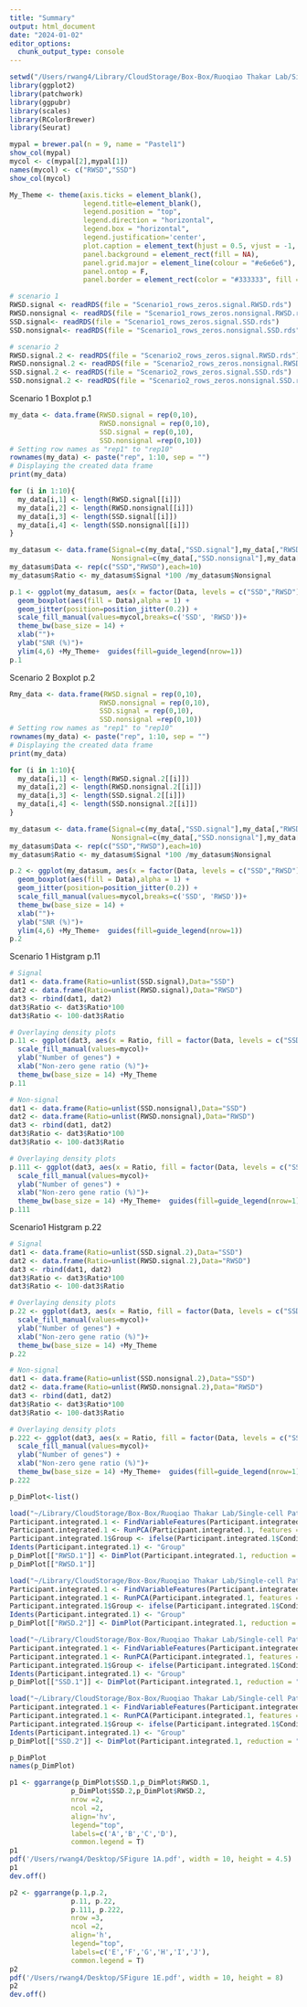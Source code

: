 ```yaml
---
title: "Summary"
output: html_document
date: "2024-01-02"
editor_options: 
  chunk_output_type: console
---
```


```r
setwd("/Users/rwang4/Library/CloudStorage/Box-Box/Ruoqiao Thakar Lab/Single-cell Pathway Score (scPS)/Scrips for NAR-Figure/")
library(ggplot2)
library(patchwork)
library(ggpubr)
library(scales)
library(RColorBrewer)
library(Seurat)

mypal = brewer.pal(n = 9, name = "Pastel1")
show_col(mypal)
mycol <- c(mypal[2],mypal[1])
names(mycol) <- c("RWSD","SSD")
show_col(mycol)

My_Theme <- theme(axis.ticks = element_blank(),
                  legend.title=element_blank(),
                  legend.position = "top", 
                  legend.direction = "horizontal", 
                  legend.box = "horizontal",
                  legend.justification='center',
                  plot.caption = element_text(hjust = 0.5, vjust = -1, size=14),
                  panel.background = element_rect(fill = NA),
                  panel.grid.major = element_line(colour = "#e6e6e6"),
                  panel.ontop = F,
                  panel.border = element_rect(color = "#333333", fill = NA, size = 1))
```

```r
# scenario 1
RWSD.signal <- readRDS(file = "Scenario1_rows_zeros.signal.RWSD.rds")
RWSD.nonsignal <- readRDS(file = "Scenario1_rows_zeros.nonsignal.RWSD.rds")
SSD.signal<- readRDS(file = "Scenario1_rows_zeros.signal.SSD.rds")
SSD.nonsignal<- readRDS(file = "Scenario1_rows_zeros.nonsignal.SSD.rds")

# scenario 2
RWSD.signal.2 <- readRDS(file = "Scenario2_rows_zeros.signal.RWSD.rds")
RWSD.nonsignal.2 <- readRDS(file = "Scenario2_rows_zeros.nonsignal.RWSD.rds")
SSD.signal.2 <- readRDS(file = "Scenario2_rows_zeros.signal.SSD.rds")
SSD.nonsignal.2 <- readRDS(file = "Scenario2_rows_zeros.nonsignal.SSD.rds")
```

Scenario 1 Boxplot p.1
```r
my_data <- data.frame(RWSD.signal = rep(0,10),
                      RWSD.nonsignal = rep(0,10),
                      SSD.signal = rep(0,10),
                      SSD.nonsignal =rep(0,10))
# Setting row names as "rep1" to "rep10"
rownames(my_data) <- paste("rep", 1:10, sep = "")
# Displaying the created data frame
print(my_data)

for (i in 1:10){
  my_data[i,1] <- length(RWSD.signal[[i]])
  my_data[i,2] <- length(RWSD.nonsignal[[i]])
  my_data[i,3] <- length(SSD.signal[[i]])
  my_data[i,4] <- length(SSD.nonsignal[[i]])
}

my_datasum <- data.frame(Signal=c(my_data[,"SSD.signal"],my_data[,"RWSD.signal"]),
                         Nonsignal=c(my_data[,"SSD.nonsignal"],my_data[,"RWSD.nonsignal"]))
my_datasum$Data <- rep(c("SSD","RWSD"),each=10)
my_datasum$Ratio <- my_datasum$Signal *100 /my_datasum$Nonsignal

p.1 <- ggplot(my_datasum, aes(x = factor(Data, levels = c("SSD","RWSD")), y = Ratio)) + 
  geom_boxplot(aes(fill = Data),alpha = 1) + 
  geom_jitter(position=position_jitter(0.2)) +
  scale_fill_manual(values=mycol,breaks=c('SSD', 'RWSD'))+
  theme_bw(base_size = 14) +
  xlab("")+
  ylab("SNR (%)")+
  ylim(4,6) +My_Theme+  guides(fill=guide_legend(nrow=1))
p.1
```


Scenario 2 Boxplot p.2
```r
Rmy_data <- data.frame(RWSD.signal = rep(0,10),
                      RWSD.nonsignal = rep(0,10),
                      SSD.signal = rep(0,10),
                      SSD.nonsignal =rep(0,10))
# Setting row names as "rep1" to "rep10"
rownames(my_data) <- paste("rep", 1:10, sep = "")
# Displaying the created data frame
print(my_data)

for (i in 1:10){
  my_data[i,1] <- length(RWSD.signal.2[[i]])
  my_data[i,2] <- length(RWSD.nonsignal.2[[i]])
  my_data[i,3] <- length(SSD.signal.2[[i]])
  my_data[i,4] <- length(SSD.nonsignal.2[[i]])
}

my_datasum <- data.frame(Signal=c(my_data[,"SSD.signal"],my_data[,"RWSD.signal"]),
                         Nonsignal=c(my_data[,"SSD.nonsignal"],my_data[,"RWSD.nonsignal"]))
my_datasum$Data <- rep(c("SSD","RWSD"),each=10)
my_datasum$Ratio <- my_datasum$Signal *100 /my_datasum$Nonsignal

p.2 <- ggplot(my_datasum, aes(x = factor(Data, levels = c("SSD","RWSD")), y = Ratio)) + 
  geom_boxplot(aes(fill = Data),alpha = 1) + 
  geom_jitter(position=position_jitter(0.2)) +
  scale_fill_manual(values=mycol,breaks=c('SSD', 'RWSD'))+
  theme_bw(base_size = 14) +
  xlab("")+
  ylab("SNR (%)")+
  ylim(4,6) +My_Theme+  guides(fill=guide_legend(nrow=1))
p.2
```

Scenario 1 Histgram p.11
```r
# Signal
dat1 <- data.frame(Ratio=unlist(SSD.signal),Data="SSD")
dat2 <- data.frame(Ratio=unlist(RWSD.signal),Data="RWSD")
dat3 <- rbind(dat1, dat2)
dat3$Ratio <- dat3$Ratio*100
dat3$Ratio <- 100-dat3$Ratio

# Overlaying density plots
p.11 <- ggplot(dat3, aes(x = Ratio, fill = factor(Data, levels = c("SSD","RWSD")))) + geom_histogram(alpha = 1,position = "dodge")+ 
  scale_fill_manual(values=mycol)+
  ylab("Number of genes") + 
  xlab("Non-zero gene ratio (%)")+
  theme_bw(base_size = 14) +My_Theme
p.11 

# Non-signal
dat1 <- data.frame(Ratio=unlist(SSD.nonsignal),Data="SSD")
dat2 <- data.frame(Ratio=unlist(RWSD.nonsignal),Data="RWSD")
dat3 <- rbind(dat1, dat2)
dat3$Ratio <- dat3$Ratio*100
dat3$Ratio <- 100-dat3$Ratio

# Overlaying density plots
p.111 <- ggplot(dat3, aes(x = Ratio, fill = factor(Data, levels = c("SSD","RWSD")))) + geom_histogram(alpha = 1,position = "dodge")+ 
  scale_fill_manual(values=mycol)+
  ylab("Number of genes") + 
  xlab("Non-zero gene ratio (%)")+
  theme_bw(base_size = 14) +My_Theme+  guides(fill=guide_legend(nrow=1))
p.111
```

Scenario1 Histgram p.22
```r
# Signal
dat1 <- data.frame(Ratio=unlist(SSD.signal.2),Data="SSD")
dat2 <- data.frame(Ratio=unlist(RWSD.signal.2),Data="RWSD")
dat3 <- rbind(dat1, dat2)
dat3$Ratio <- dat3$Ratio*100
dat3$Ratio <- 100-dat3$Ratio

# Overlaying density plots
p.22 <- ggplot(dat3, aes(x = Ratio, fill = factor(Data, levels = c("SSD","RWSD")))) + geom_histogram(alpha = 1,position = "dodge")+ 
  scale_fill_manual(values=mycol)+
  ylab("Number of genes") + 
  xlab("Non-zero gene ratio (%)")+
  theme_bw(base_size = 14) +My_Theme
p.22

# Non-signal
dat1 <- data.frame(Ratio=unlist(SSD.nonsignal.2),Data="SSD")
dat2 <- data.frame(Ratio=unlist(RWSD.nonsignal.2),Data="RWSD")
dat3 <- rbind(dat1, dat2)
dat3$Ratio <- dat3$Ratio*100
dat3$Ratio <- 100-dat3$Ratio

# Overlaying density plots
p.222 <- ggplot(dat3, aes(x = Ratio, fill = factor(Data, levels = c("SSD","RWSD")))) + geom_histogram(alpha = 1,position = "dodge")+ 
  scale_fill_manual(values=mycol)+
  ylab("Number of genes") + 
  xlab("Non-zero gene ratio (%)")+
  theme_bw(base_size = 14) +My_Theme+  guides(fill=guide_legend(nrow=1))
p.222
```

```r
p_DimPlot<-list()
```

```r
load("~/Library/CloudStorage/Box-Box/Ruoqiao Thakar Lab/Single-cell Pathway Score (scPS)/Scrips for NAR-Figure/Scenario1_rep1 sim_RWSD.RData")
Participant.integrated.1 <- FindVariableFeatures(Participant.integrated.1, selection.method = "vst", nfeatures = 2000)
Participant.integrated.1 <- RunPCA(Participant.integrated.1, features = VariableFeatures(object = Participant.integrated.1), verbose = F)
Participant.integrated.1$Group <- ifelse(Participant.integrated.1$Condition == "Condition_1", "Control", "Treatment")
Idents(Participant.integrated.1) <- "Group"
p_DimPlot[["RWSD.1"]] <- DimPlot(Participant.integrated.1, reduction = "pca", label.size = 1,cols = mypal) + ylim(-60,40) +xlim(-40,15)+ My_Theme
p_DimPlot[["RWSD.1"]]
```

```r
load("~/Library/CloudStorage/Box-Box/Ruoqiao Thakar Lab/Single-cell Pathway Score (scPS)/Scrips for NAR-Figure/Scenario2_rep1 sim_RWSD.RData")
Participant.integrated.1 <- FindVariableFeatures(Participant.integrated.1, selection.method = "vst", nfeatures = 2000)
Participant.integrated.1 <- RunPCA(Participant.integrated.1, features = VariableFeatures(object = Participant.integrated.1), verbose = F)
Participant.integrated.1$Group <- ifelse(Participant.integrated.1$Condition == "Condition_1", "Control", "Treatment")
Idents(Participant.integrated.1) <- "Group"
p_DimPlot[["RWSD.2"]] <- DimPlot(Participant.integrated.1, reduction = "pca", label.size = 1,cols = mypal)+ ylim(-60,40)+xlim(-40,15)+My_Theme
```

```r
load("~/Library/CloudStorage/Box-Box/Ruoqiao Thakar Lab/Single-cell Pathway Score (scPS)/Scrips for NAR-Figure/Scenario1_rep1 sim_SSD.RData")
Participant.integrated.1 <- FindVariableFeatures(Participant.integrated.1, selection.method = "vst", nfeatures = 2000)
Participant.integrated.1 <- RunPCA(Participant.integrated.1, features = VariableFeatures(object = Participant.integrated.1), verbose = F)
Participant.integrated.1$Group <- ifelse(Participant.integrated.1$Condition == "Condition_1", "Control", "Treatment")
Idents(Participant.integrated.1) <- "Group"
p_DimPlot[["SSD.1"]] <- DimPlot(Participant.integrated.1, reduction = "pca", label.size = 1,cols = mypal)+ ylim(-60,40)+xlim(-40,15)+My_Theme
```

```r
load("~/Library/CloudStorage/Box-Box/Ruoqiao Thakar Lab/Single-cell Pathway Score (scPS)/Scrips for NAR-Figure/Scenario2_rep1 sim_SSD.RData")
Participant.integrated.1 <- FindVariableFeatures(Participant.integrated.1, selection.method = "vst", nfeatures = 2000)
Participant.integrated.1 <- RunPCA(Participant.integrated.1, features = VariableFeatures(object = Participant.integrated.1), verbose = F)
Participant.integrated.1$Group <- ifelse(Participant.integrated.1$Condition == "Condition_1", "Control", "Treatment")
Idents(Participant.integrated.1) <- "Group"
p_DimPlot[["SSD.2"]] <- DimPlot(Participant.integrated.1, reduction = "pca", label.size = 1,cols = mypal)+ ylim(-60,40)+xlim(-40,15)+My_Theme
```

```r
p_DimPlot
names(p_DimPlot)
```
```r
p1 <- ggarrange(p_DimPlot$SSD.1,p_DimPlot$RWSD.1,
               p_DimPlot$SSD.2,p_DimPlot$RWSD.2,
               nrow =2,
               ncol =2,
               align='hv', 
               legend="top",
               labels=c('A','B','C','D'),
               common.legend = T)
p1
pdf('/Users/rwang4/Desktop/SFigure 1A.pdf', width = 10, height = 4.5)
p1
dev.off()
```
```r
p2 <- ggarrange(p.1,p.2,
               p.11, p.22, 
               p.111, p.222,
               nrow =3,
               ncol =2,
               align='h', 
               legend="top",
               labels=c('E','F','G','H','I','J'),
               common.legend = T)
p2
pdf('/Users/rwang4/Desktop/SFigure 1E.pdf', width = 10, height = 8)
p2
dev.off()
```


